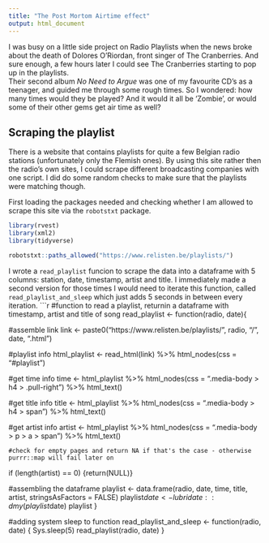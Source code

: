 ```yaml
---
title: "The Post Mortom Airtime effect"
output: html_document
---
```


I was busy on a little side project on Radio Playlists when the news broke about the death of Dolores O’Riordan, front singer of The Cranberries. And sure enough, a few hours later I could see The Cranberries starting to pop up in the playlists.  
Their second album *No Need to Argue* was one of my favourite CD's as a teenager, and guided me through some rough times. So I wondered: how many times would they be played? And it would it all be 'Zombie', or would some of their other gems get air time as well?

## Scraping the playlist
There is a website that contains playlists for quite a few Belgian radio stations (unfortunately only the Flemish ones). By using this site rather then the radio's own sites, I could scrape different broadcasting companies with one script. I did do some random checks to make sure that the playlists were matching though.  
  
First loading the packages needed and checking whether I am allowed to scrape this site via the `robotstxt` package.

```r
library(rvest)
library(xml2)
library(tidyverse)

robotstxt::paths_allowed("https://www.relisten.be/playlists/")
```


I wrote a `read_playlist` funcion to scrape the data into a dataframe with 5 columns: station, date, timestamp, artist and title. I immediately made a second version for those times I would need to iterate this function, called `read_playlist_and_sleep` which just adds 5 seconds in between every iteration.
```r

#function to read a playlist, returnin a dataframe with timestamp, artist and title of song
read_playlist <- function(radio, date){

  #assemble link
  link <- paste0("https://www.relisten.be/playlists/", radio, "/", date, ".html")

  #playlist info
  html_playlist <- read_html(link) %>%
    html_nodes(css = "#playlist")

  #get time info
  time <- html_playlist %>%
    html_nodes(css = ".media-body > h4 > .pull-right") %>%
    html_text()
  
  #get title info
  title <- html_playlist %>%
    html_nodes(css = ".media-body > h4 > span") %>%
    html_text()
  
  #get artist info
  artist <- html_playlist %>%
    html_nodes(css = ".media-body > p > a > span") %>%
    html_text()
  
    #check for empty pages and return NA if that's the case - otherwise purrr::map will fail later on
  if (length(artist) == 0) {return(NULL)}

  #assembling the dataframe
  playlist <- data.frame(radio, date, time, title, artist, stringsAsFactors = FALSE)
  playlist$date <- lubridate::dmy(playlist$date)
  playlist
}


#adding system sleep to function
read_playlist_and_sleep <- function(radio, date) {
  Sys.sleep(5)
  read_playlist(radio, date)
}